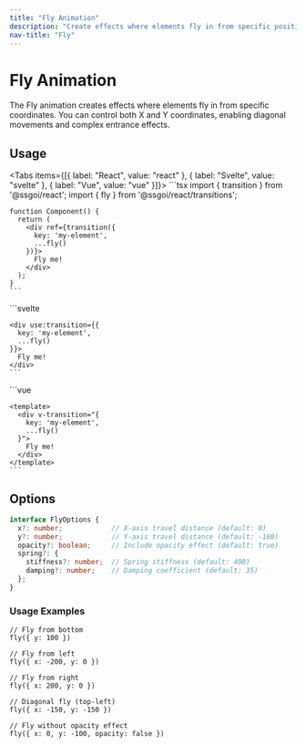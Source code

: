 ```yaml
---
title: "Fly Animation"
description: "Create effects where elements fly in from specific positions"
nav-title: "Fly"
---
```


# Fly Animation

The Fly animation creates effects where elements fly in from specific coordinates. You can control both X and Y coordinates, enabling diagonal movements and complex entrance effects.

<TransitionDemo type="fly" />

## Usage

<Tabs items={[{ label: "React", value: "react" }, { label: "Svelte", value: "svelte" }, { label: "Vue", value: "vue" }]}>
  <TabPanel value="react">
    ```tsx
    import { transition } from '@ssgoi/react';
    import { fly } from '@ssgoi/react/transitions';

    function Component() {
      return (
        <div ref={transition({
          key: 'my-element',
          ...fly()
        })}>
          Fly me!
        </div>
      );
    }
    ```
  </TabPanel>
  <TabPanel value="svelte">
    ```svelte
    <script>
      import { transition } from '@ssgoi/svelte';
      import { fly } from '@ssgoi/svelte/transitions';
    </script>

    <div use:transition={{
      key: 'my-element',
      ...fly()
    }}>
      Fly me!
    </div>
    ```
  </TabPanel>
  <TabPanel value="vue">
    ```vue
    <script setup>
    import { fly } from '@ssgoi/vue/transitions';
    </script>

    <template>
      <div v-transition="{
        key: 'my-element',
        ...fly()
      }">
        Fly me!
      </div>
    </template>
    ```
  </TabPanel>
</Tabs>

## Options

```typescript
interface FlyOptions {
  x?: number;            // X-axis travel distance (default: 0)
  y?: number;            // Y-axis travel distance (default: -100)
  opacity?: boolean;     // Include opacity effect (default: true)
  spring?: {
    stiffness?: number;  // Spring stiffness (default: 400)
    damping?: number;    // Damping coefficient (default: 35)
  };
}
```

### Usage Examples

```tsx
// Fly from bottom
fly({ y: 100 })

// Fly from left
fly({ x: -200, y: 0 })

// Fly from right
fly({ x: 200, y: 0 })

// Diagonal fly (top-left)
fly({ x: -150, y: -150 })

// Fly without opacity effect
fly({ x: 0, y: -100, opacity: false })
```


